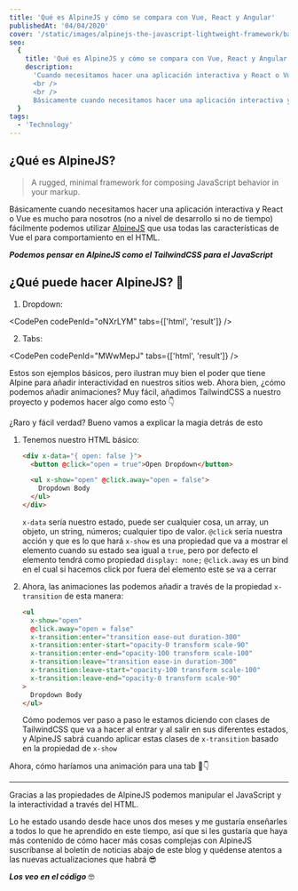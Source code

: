 ```yaml
---
title: 'Qué es AlpineJS y cómo se compara con Vue, React y Angular'
publishedAt: '04/04/2020'
cover: '/static/images/alpinejs-the-javascript-lightweight-framework/banner.jpeg'
seo:
  {
    title: 'Qué es AlpineJS y cómo se compara con Vue, React y Angular',
    description:
      'Cuando necesitamos hacer una aplicación interactiva y React o Vue es mucho para nosotros, AlpineJS llega para hacernos el trabajo más rápido.
      <br />
      <br />
      Básicamente cuando necesitamos hacer una aplicación interactiva y React o Vue es mucho para nosotros (no en cuanto a desarrollo, sino de tiempo) fácilmente podemos utilizar AlpineJS que usa todas las características de Vue para comportamiento en el HTML.',
  }
tags:
  - 'Technology'
---
```


## ¿Qué es AlpineJS?

> A rugged, minimal framework for composing JavaScript behavior in your markup.

Básicamente cuando necesitamos hacer una aplicación interactiva y React o Vue es mucho para nosotros (no a nivel de desarrollo si no de tiempo) fácilmente podemos utilizar [AlpineJS](https://github.com/alpinejs/alpine) que usa todas las características de Vue el para comportamiento en el HTML.

_**Podemos pensar en AlpineJS como el TailwindCSS para el JavaScript**_

## ¿Qué puede hacer AlpineJS? 🧐

1. Dropdown:

<CodePen codePenId="oNXrLYM" tabs={['html', 'result']} />

2. Tabs:

<CodePen codePenId="MWwMepJ" tabs={['html', 'result']} />

Estos son ejemplos básicos, pero ilustran muy bien el poder que tiene Alpine para añadir interactividad en nuestros sitios web. Ahora bien, ¿cómo podemos añadir animaciones? Muy fácil, añadimos TailwindCSS a nuestro proyecto y podemos hacer algo como esto 👇

<CodePen codePenId="mdJZEwg" />

¿Raro y fácil verdad? Bueno vamos a explicar la magia detrás de esto

1. Tenemos nuestro HTML básico:

   ```html
   <div x-data="{ open: false }">
     <button @click="open = true">Open Dropdown</button>

     <ul x-show="open" @click.away="open = false">
       Dropdown Body
     </ul>
   </div>
   ```

   `x-data` sería nuestro estado, puede ser cualquier cosa, un array, un objeto, un string, números; cualquier tipo de valor.
   `@click` sería nuestra acción y que es lo que hará
   `x-show` es una propiedad que va a mostrar el elemento cuando su estado sea igual a `true`, pero por defecto el elemento tendrá como propiedad `display: none;`
   `@click.away` es un bind en el cual si hacemos click por fuera del elemento este se va a cerrar

2. Ahora, las animaciones las podemos añadir a través de la propiedad `x-transition` de esta manera:
   ```html
   <ul
     x-show="open"
     @click.away="open = false"
     x-transition:enter="transition ease-out duration-300"
     x-transition:enter-start="opacity-0 transform scale-90"
     x-transition:enter-end="opacity-100 transform scale-100"
     x-transition:leave="transition ease-in duration-300"
     x-transition:leave-start="opacity-100 transform scale-100"
     x-transition:leave-end="opacity-0 transform scale-90"
   >
     Dropdown Body
   </ul>
   ```
   Cómo podemos ver paso a paso le estamos diciendo con clases de TailwindCSS que va a hacer al entrar y al salir en sus diferentes estados, y AlpineJS sabrá cuando aplicar estas clases de `x-transition` basado en la propiedad de `x-show`

Ahora, cómo haríamos una animación para una tab 🧐👇

<CodePen codePenId="dyoBXxB" />

---

Gracias a las propiedades de AlpineJS podemos manipular el JavaScript y la interactividad a través del HTML.

Lo he estado usando desde hace unos dos meses y me gustaría enseñarles a todos lo que he aprendido en este tiempo, así que si les gustaría que haya más contenido de cómo hacer más cosas complejas con AlpineJS suscríbanse al boletín de noticias abajo de este blog y quédense atentos a las nuevas actualizaciones que habrá 😎

_**Los veo en el código**_ 🤓
